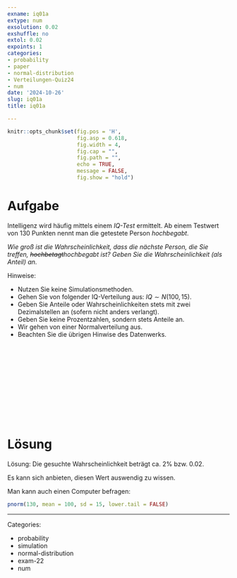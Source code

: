 ```yaml
---
exname: iq01a
extype: num
exsolution: 0.02
exshuffle: no
extol: 0.02
expoints: 1
categories:
- probability
- paper
- normal-distribution
- Verteilungen-Quiz24
- num
date: '2024-10-26'
slug: iq01a
title: iq01a

---
```



  



```r
knitr::opts_chunk$set(fig.pos = 'H',
                      fig.asp = 0.618,
                      fig.width = 4,
                      fig.cap = "", 
                      fig.path = "",
                      echo = TRUE, 
                      message = FALSE,
                      fig.show = "hold")
```







# Aufgabe

Intelligenz wird häufig mittels einem *IQ-Test* ermittelt.
Ab einem Testwert von 130 Punkten nennt man die getestete Person *hochbegabt*.

*Wie groß ist die Wahrscheinlichkeit, dass die nächste Person, die Sie treffen, ~~hochbetagt~~hochbegabt ist? Geben Sie die Wahrscheinlichkeit (als Anteil) an.*

Hinweise:

- Nutzen Sie keine Simulationsmethoden.
- Gehen Sie von folgender IQ-Verteilung aus: $IQ \sim N(100,15)$.
- Geben Sie Anteile oder Wahrscheinlichkeiten stets mit zwei Dezimalstellen an (sofern nicht anders verlangt).
- Geben Sie keine Prozentzahlen, sondern stets Anteile an.
- Wir gehen von einer Normalverteilung aus.
- Beachten Sie die übrigen Hinwise des Datenwerks.



</br>
</br>
</br>
</br>
</br>
</br>
</br>
</br>
</br>
</br>

# Lösung

Lösung: Die gesuchte Wahrscheinlichkeit beträgt ca. 2% bzw. 0.02.

Es kann sich anbieten, diesen Wert auswendig zu wissen.

Man kann auch einen Computer befragen:

```r
pnorm(130, mean = 100, sd = 15, lower.tail = FALSE)
```







---

Categories: 

- probability
- simulation
- normal-distribution
- exam-22
- num

